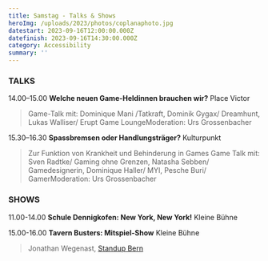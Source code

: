 ```yaml
---
title: Samstag - Talks & Shows
heroImg: /uploads/2023/photos/coplanaphoto.jpg
datestart: 2023-09-16T12:00:00.000Z
datefinish: 2023-09-16T14:30:00.000Z
category: Accessibility
summary: ''
---
```


### TALKS

14.00–15.00	**Welche neuen Game-Heldinnen brauchen wir?**   Place Victor

> Game-Talk mit: Dominique Mani /Tatkraft, Dominik Gygax/ Dreamhunt, Lukas Walliser/ Erupt Game LoungeModeration: Urs Grossenbacher

15.30–16.30	**Spassbremsen oder Handlungsträger?** 	  Kulturpunkt

> Zur Funktion von Krankheit und Behinderung in Games  Game Talk mit: Sven Radtke/ Gaming ohne Grenzen, Natasha Sebben/ Gamedesignerin, Dominique Haller/ MYI, Pesche Buri/ GamerModeration: Urs Grossenbacher

### SHOWS

11.00-14.00 	**Schule Dennigkofen: New York, New York!**		Kleine Bühne

15.00-16.00	 **Tavern Busters: Mitspiel-Show**	Kleine Bühne

> Jonathan Wegenast, [Standup Bern](https://standupbern.ch/)
